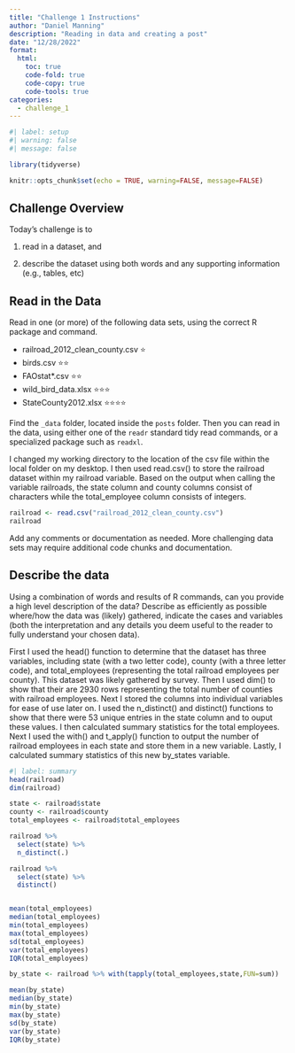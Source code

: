 ```yaml
---
title: "Challenge 1 Instructions"
author: "Daniel Manning"
description: "Reading in data and creating a post"
date: "12/28/2022"
format:
  html:
    toc: true
    code-fold: true
    code-copy: true
    code-tools: true
categories:
  - challenge_1
---
```


```r
#| label: setup
#| warning: false
#| message: false

library(tidyverse)

knitr::opts_chunk$set(echo = TRUE, warning=FALSE, message=FALSE)
```

## Challenge Overview

Today's challenge is to

1)  read in a dataset, and

2)  describe the dataset using both words and any supporting information (e.g., tables, etc)

## Read in the Data

Read in one (or more) of the following data sets, using the correct R package and command.

-   railroad_2012_clean_county.csv ⭐
-   birds.csv ⭐⭐
-   FAOstat\*.csv ⭐⭐
-   wild_bird_data.xlsx ⭐⭐⭐
-   StateCounty2012.xlsx ⭐⭐⭐⭐

Find the `_data` folder, located inside the `posts` folder. Then you can read in the data, using either one of the `readr` standard tidy read commands, or a specialized package such as `readxl`.

I changed my working directory to the location of the csv file within the local folder on my desktop. I then used read.csv() to store the railroad dataset within my railroad variable. Based on the output when calling the variable railroads, the state column and county columns consist of characters while the total_employee column consists of integers.

```r
railroad <- read.csv("railroad_2012_clean_county.csv")
railroad
```


Add any comments or documentation as needed. More challenging data sets may require additional code chunks and documentation.

## Describe the data

Using a combination of words and results of R commands, can you provide a high level description of the data? Describe as efficiently as possible where/how the data was (likely) gathered, indicate the cases and variables (both the interpretation and any details you deem useful to the reader to fully understand your chosen data).

First I used the head() function to determine that the dataset has three variables, including state (with a two letter code), county (with a three letter code), and total_employees (representing the total railroad employees per county). This dataset was likely gathered by survey. Then I used dim() to show that their are 2930 rows representing the total number of counties with railroad employees. Next I stored the columns into individual variables for ease of use later on. I used the n_distinct() and distinct() functions to show that there were 53 unique entries in the state column and to ouput these values. I then calculated summary statistics for the total employees. Next I used the with() and t_apply() function to output the number of railroad employees in each state and store them in a new variable. Lastly, I calculated summary statistics of this new by_states variable.

```r
#| label: summary
head(railroad)
dim(railroad)

state <- railroad$state
county <- railroad$county
total_employees <- railroad$total_employees

railroad %>% 
  select(state) %>%
  n_distinct(.)

railroad %>% 
  select(state) %>%
  distinct()


mean(total_employees)
median(total_employees)
min(total_employees)
max(total_employees)
sd(total_employees)
var(total_employees)
IQR(total_employees)

by_state <- railroad %>% with(tapply(total_employees,state,FUN=sum))

mean(by_state)
median(by_state)
min(by_state)
max(by_state)
sd(by_state)
var(by_state)
IQR(by_state)
```

